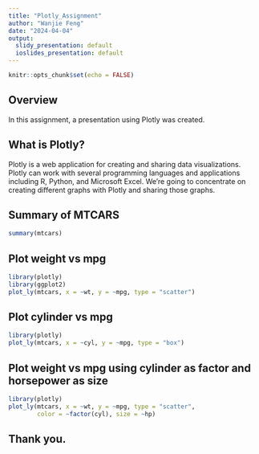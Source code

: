 ---
title: "Plotly_Assignment"
author: "Wanjie Feng"
date: "2024-04-04"
output:
  slidy_presentation: default
  ioslides_presentation: default
---

```{r setup, include=FALSE}
knitr::opts_chunk$set(echo = FALSE)
```

## Overview

In this assignment, a presentation using Plotly was created. 



## What is Plotly?

Plotly is a web application for creating and sharing data visualizations. Plotly
can work with several programming languages and applications including R,
Python, and Microsoft Excel. We're going to concentrate on creating different
graphs with Plotly and sharing those graphs.


## Summary of MTCARS

```{r}
summary(mtcars)
```

## Plot weight vs mpg

```{r , echo=FALSE, message=FALSE}
library(plotly)
library(ggplot2)
plot_ly(mtcars, x = ~wt, y = ~mpg, type = "scatter")
```

## Plot cylinder vs mpg

```{r , echo = FALSE, message=FALSE}
library(plotly)
plot_ly(mtcars, x = ~cyl, y = ~mpg, type = "box")
```

## Plot weight vs mpg using cylinder as factor and horsepower as size

```{r , echo = FALSE, message=FALSE, warning = FALSE}
library(plotly)
plot_ly(mtcars, x = ~wt, y = ~mpg, type = "scatter", 
        color = ~factor(cyl), size = ~hp)
```

## Thank you. 